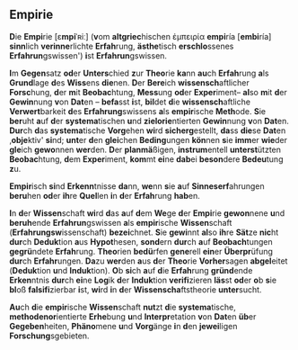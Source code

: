 ## Empirie

**D**ie **Empi**rie \[ɛ**mpi**ˈʀiː\] (**v**om **altgriec**hischen
ἐμπειρία **empi**ría \[**embi**ría\] **sinn**lich **verinne**rlichte
**Erfah**rung, **ästhe**tisch **erschlo**ssenes **Erfahrun**gswissen')
**i**st **Erfahrun**gswissen.

**I**m **Gegen**satz **od**er **Unters**chied **z**ur **Theo**rie
**ka**nn **au**ch **Erfah**rung **a**ls **Grund**lage **d**es
**Wiss**ens **die**nen. **D**er **Bere**ich **wissensch**aftlicher
**Forsc**hung, **d**er **m**it **Beobac**htung, **Mess**ung **od**er
**Exper**iment– **al**so **m**it **d**er **Gewin**nung **v**on
**Dat**en – **befa**sst **i**st, **bil**det **d**ie
**wissensch**aftliche **Verwert**barkeit **d**es **Erfahrung**swissens
**a**ls **empir**ische **Meth**ode. **S**ie **ber**uht **a**uf **d**er
**systema**tischen **u**nd **zielorie**ntierten **Gewin**nung **v**on
**Dat**en. **Dur**ch **d**as **systema**tische **Vorg**ehen **wi**rd
**sicherg**estellt, **da**ss **die**se **Dat**en ‚**obje**ktiv'
**si**nd; **unt**er **d**en **glei**chen **Beding**ungen **kön**nen
**s**ie **imm**er **wie**der **gle**ich **gewo**nnen **wer**den. **D**er
**planmä**ßigen, **instrum**entell **unterst**ützten **Beobac**htung,
**d**em **Exper**iment, **kom**mt **ei**ne **dab**ei **beson**dere
**Bedeu**tung **z**u.

**Empir**isch **si**nd **Erkenn**tnisse **da**nn, **we**nn **s**ie
**a**uf **Sinneserf**ahrungen **beru**hen **od**er **ih**re **Quel**len
**i**n **d**er **Erfah**rung **hab**en.

**I**n **d**er **Wissen**schaft **wi**rd **d**as **a**uf **d**em
**We**ge **d**er **Empi**rie **gewon**nene **u**nd **beruh**ende
**Erfahrun**gswissen **a**ls **empir**ische **Wissen**schaft
(**Erfahrungsw**issenschaft) **bezei**chnet. **S**ie **gewi**nnt
**al**so **ih**re **Sät**ze **nic**ht **dur**ch **Deduk**tion **a**us
**Hypot**hesen, **sond**ern **dur**ch **a**uf **Beobach**tungen
**gegrü**ndete **Erfah**rung. **Theo**rien **bedü**rfen **gene**rell
**ein**er **Überpr**üfung **dur**ch **Erfahr**ungen. **Da**zu **wer**den
**a**us **d**er **Theo**rie **Vorher**sagen **abgel**eitet
(**Deduk**tion **u**nd **Induk**tion). **O**b **si**ch **a**uf **d**ie
**Erfah**rung **gründ**ende **Erken**ntnis **dur**ch **ei**ne **Log**ik
**d**er **Induk**tion **verifi**zieren **läs**st **od**er **o**b **s**ie
**bl**oß **falsifi**zierbar **i**st, **wi**rd **i**n **d**er
**Wissenscha**ftstheorie **unter**sucht.

**Au**ch **d**ie **empir**ische **Wissen**schaft **nut**zt **d**ie
**systema**tische, **methodenor**ientierte **Erhe**bung **u**nd
**Interpr**etation **v**on **Dat**en **üb**er **Gegeben**heiten,
**Phäno**mene **u**nd **Vorg**änge **i**n **d**en **jewei**ligen
**Forschung**sgebieten.
